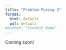 ```yaml
---
title: "Problem Posing 2"
format:
  html: default
  pdf: default
#author: "Student Name"
---
```


Coming soon!
